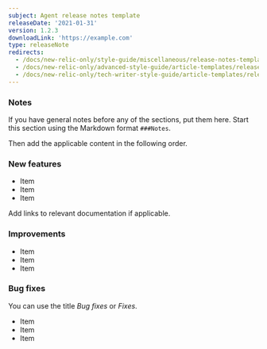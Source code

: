 ```yaml
---
subject: Agent release notes template
releaseDate: '2021-01-31'
version: 1.2.3
downloadLink: 'https://example.com'
type: releaseNote
redirects:
  - /docs/new-relic-only/style-guide/miscellaneous/release-notes-template-123
  - /docs/new-relic-only/advanced-style-guide/article-templates/release-notes-template-123
  - /docs/new-relic-only/tech-writer-style-guide/article-templates/release-notes-template-123
---
```


### Notes

If you have general notes before any of the sections, put them here. Start this section using the Markdown format `###Notes`.

Then add the applicable content in the following order.

### New features

- Item
- Item
- Item

Add links to relevant documentation if applicable.

### Improvements

- Item
- Item
- Item

### Bug fixes

You can use the title _Bug fixes_ or _Fixes_.

- Item
- Item
- Item
